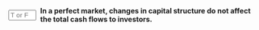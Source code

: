 ::: {.question-block}

<form onsubmit="event.preventDefault(); checkAnswerBox('module7_tf_q74','T')" style="display: flex; align-items: center; gap: 8px;">
  <input type="text" id="module7_tf_q74" name="module7_tf_q74" maxlength="1" placeholder="T or F" style="width: 55px;" data-correct-answer="T" /> 
  <label for="module7_tf_q74"><strong>In a perfect market, changes in capital structure do not affect the total cash flows to investors.</strong></label>
</form>

<div id="feedback-module7_tf_q74" class="feedback" data-status="" style="display:none;">
This is TRUE. Financing choices do not alter total firm cash flow.
</div>

:::